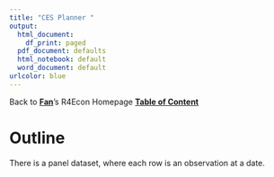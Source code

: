 ```yaml
---
title: "CES Planner "
output:
  html_document:
    df_print: paged
  pdf_document: defaults
  html_notebook: default
  word_document: default
urlcolor: blue
---
```


Back to **[Fan](https://fanwangecon.github.io/)**'s R4Econ Homepage **[Table of Content](https://fanwangecon.github.io/R4Econ/)**

# Outline

There is a panel dataset, where each row is an observation at a date.
